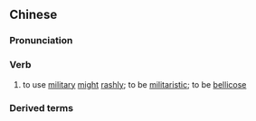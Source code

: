 {{also|黩武}}
==Chinese==
{{zh-forms|s=黩武}}

===Pronunciation===
{{zh-pron
|m=dúwǔ
|c=duk6 mou5
|cat=v
}}

===Verb===
{{zh-verb}}

# {{lb|zh|literary}} to use [[military]] [[might]] [[rashly]]; to be [[militaristic]]; to be [[bellicose]]

===Derived terms===
{{zh-der|黷武窮兵|窮兵黷武}}